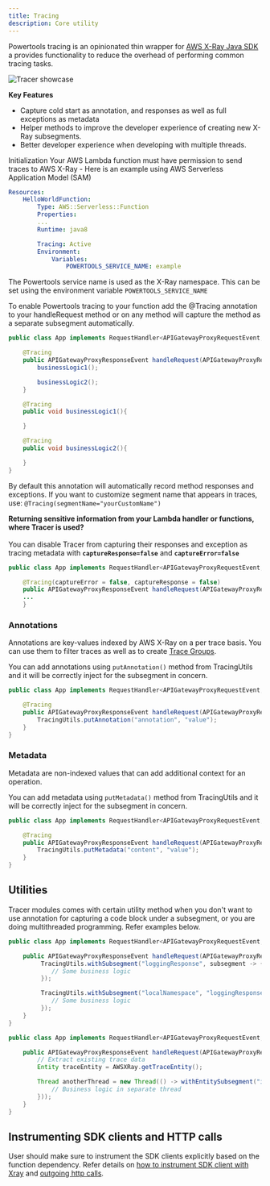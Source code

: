 ```yaml
---
title: Tracing
description: Core utility
---
```



Powertools tracing is an opinionated thin wrapper for [AWS X-Ray Java SDK](https://github.com/aws/aws-xray-sdk-java/)
a provides functionality to reduce the overhead of performing common tracing tasks.

![Tracer showcase](../media/tracer_utility_showcase.png)

 **Key Features**

 * Capture cold start as annotation, and responses as well as full exceptions as metadata
 * Helper methods to improve the developer experience of creating new X-Ray subsegments.
 * Better developer experience when developing with multiple threads.

Initialization
Your AWS Lambda function must have permission to send traces to AWS X-Ray - Here is an example using AWS Serverless Application Model (SAM)

```yaml:title=template.yaml
Resources:
    HelloWorldFunction:
        Type: AWS::Serverless::Function
        Properties:
        ...
        Runtime: java8

        Tracing: Active
        Environment:
            Variables:
                POWERTOOLS_SERVICE_NAME: example
```

The Powertools service name is used as the X-Ray namespace. This can be set using the environment variable
`POWERTOOLS_SERVICE_NAME`

To enable Powertools tracing to your function add the @Tracing annotation to your handleRequest method or on
any method will capture the method as a separate subsegment automatically.

```java:title=LambdaHandler.java
public class App implements RequestHandler<APIGatewayProxyRequestEvent, APIGatewayProxyResponseEvent> {

    @Tracing
    public APIGatewayProxyResponseEvent handleRequest(APIGatewayProxyRequestEvent input, Context context) {
        businessLogic1();

        businessLogic2();
    }

    @Tracing
    public void businessLogic1(){

    }

    @Tracing
    public void businessLogic2(){

    }
}
```

By default this annotation will automatically record method responses and exceptions.
If you want to customize segment name that appears in traces, use:
`@Tracing(segmentName="yourCustomName")`

<Note type="warning">
  <strong>Returning sensitive information from your Lambda handler or functions, where Tracer is used?</strong>
  <br/><br/>
  You can disable Tracer from capturing their responses and exception as tracing metadata with <strong><code>captureResponse=false</code></strong> and <strong><code>captureError=false</code></strong>
</Note><br/>

```java:title=HandlerWithoutCapturingResponseOrError.java
public class App implements RequestHandler<APIGatewayProxyRequestEvent, APIGatewayProxyResponseEvent> {

    @Tracing(captureError = false, captureResponse = false)
    public APIGatewayProxyResponseEvent handleRequest(APIGatewayProxyRequestEvent input, Context context) {
    ...
    }
```

### Annotations

Annotations are key-values indexed by AWS X-Ray on a per trace basis. You can use them to filter traces as well as to create [Trace Groups](https://aws.amazon.com/about-aws/whats-new/2018/11/aws-xray-adds-the-ability-to-group-traces/).

You can add annotations using `putAnnotation()` method from TracingUtils and it will be correctly inject for the subsegment in concern.

```java
public class App implements RequestHandler<APIGatewayProxyRequestEvent, APIGatewayProxyResponseEvent> {

    @Tracing
    public APIGatewayProxyResponseEvent handleRequest(APIGatewayProxyRequestEvent input, Context context) {
        TracingUtils.putAnnotation("annotation", "value");
    }
}
```

### Metadata

Metadata are non-indexed values that can add additional context for an operation.

You can add metadata using `putMetadata()` method from TracingUtils and it will be correctly inject for the subsegment in concern.

```java
public class App implements RequestHandler<APIGatewayProxyRequestEvent, APIGatewayProxyResponseEvent> {

    @Tracing
    public APIGatewayProxyResponseEvent handleRequest(APIGatewayProxyRequestEvent input, Context context) {
        TracingUtils.putMetadata("content", "value");
    }
}
```

## Utilities

Tracer modules comes with certain utility method when you don't want to use annotation for capturing a code block
under a subsegment, or you are doing multithreaded programming. Refer examples below.

```java:title=InlineSubsegmentCapture.java
public class App implements RequestHandler<APIGatewayProxyRequestEvent, APIGatewayProxyResponseEvent> {

    public APIGatewayProxyResponseEvent handleRequest(APIGatewayProxyRequestEvent input, Context context) {
         TracingUtils.withSubsegment("loggingResponse", subsegment -> {
            // Some business logic
         });

         TracingUtils.withSubsegment("localNamespace", "loggingResponse", subsegment -> {
            // Some business logic
         });
    }
}
```

```java:title=ThreadedProgramming.java
public class App implements RequestHandler<APIGatewayProxyRequestEvent, APIGatewayProxyResponseEvent> {

    public APIGatewayProxyResponseEvent handleRequest(APIGatewayProxyRequestEvent input, Context context) {
        // Extract existing trace data
        Entity traceEntity = AWSXRay.getTraceEntity();

        Thread anotherThread = new Thread(() -> withEntitySubsegment("inlineLog", traceEntity, subsegment -> {
            // Business logic in separate thread
        }));
    }
}
```

## Instrumenting SDK clients and HTTP calls

User should make sure to instrument the SDK clients explicitly based on the function dependency. Refer details on
[how to instrument SDK client with Xray](https://docs.aws.amazon.com/xray/latest/devguide/xray-sdk-java-awssdkclients.html) and [outgoing http calls](https://docs.aws.amazon.com/xray/latest/devguide/xray-sdk-java-httpclients.html).

